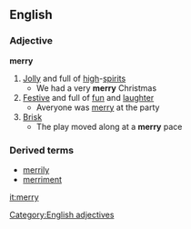 ==English==
===Adjective===
'''merry'''
#[[Jolly]] and full of [[high]]-[[spirit]]s
#* We had a very '''merry''' Christmas
#[[Festive]] and full of [[fun]] and [[laughter]]
#* Averyone was [[merry]] at the party
#[[Brisk]]
#* The play moved along at a '''merry''' pace
===Derived terms===
*[[merrily]]
*[[merriment]]
[[Category:English adjectives]]

[[it:merry]]